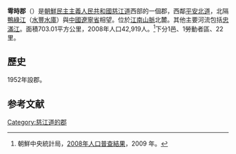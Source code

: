 {{Infobox  Korean settlement
| context = north
| img = DPRK2006_Chagang-Usi.PNG
| hangul = 우시군
| hanja = {{linktext|雩|時|郡}}
|rr=Usi-gun
|mr=Usi-gun
| area_km2 = 703.01
|  pop = 42919
| popyear = 2008
|  divs = 1邑、1勞動者區、22里
}}
'''雩時郡'''（{{kor|諺=우시군|漢=雩時郡|羅=Usi gun|f=y}}）是[[朝鮮民主主義人民共和國|朝鮮民主主義人民共和國]][[慈江道|慈江道]]西部的一個郡，西鄰[[平安北道|平安北道]]，北隔[[鴨綠江|鴨綠江]]（[[水豐水庫|水豐水庫]]）與[[中國|中國]][[遼寧省|遼寧省]]相望。位於[[江南山脈|江南山脈]]北麓。其他主要河流包括[[忠滿江|忠滿江]]。面積703.01平方公里，2008年人口42,919人。<ref>朝鮮中央統計局，[http://unstats.un.org/unsd/demographic/sources/census/2010_PHC/North_Korea/Final%20national%20census%20report.pdf 2008年人口普查結果]，2009 年。</ref>下分1邑、1勞動者區、22里。

== 歷史 ==
1952年設郡。

== 参考文献 ==
<div class="references-small">
<references></references>
</div>

{{慈江道行政區劃}}

{{DEFAULTSORT:Usi-gun}}
[[Category:慈江道的郡|Category:慈江道的郡]]